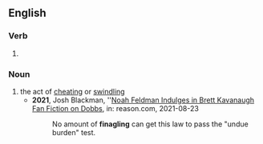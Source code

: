 ==English==

===Verb===
{{head|en|verb form}}

# {{present participle of|en|finagle|nocat=1}}

===Noun===
{{en-noun}}

# the act of [[cheating]] or [[swindling]]
#* '''2021''', Josh Blackman, ''[https://reason.com/volokh/2021/08/23/noah-feldman-indulges-in-brett-kavanaugh-fan-fiction-on-dobbs/ Noah Feldman Indulges in Brett Kavanaugh Fan Fiction on Dobbs], in: reason.com, 2021-08-23
#*: No amount of '''finagling''' can get this law to pass the "undue burden" test.